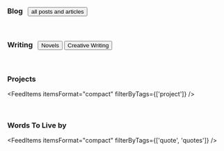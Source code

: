 <h3>Blog&nbsp;&nbsp;
  <Link to='blog'>
    <Button style={{marginTop: '8px'}}>all posts and articles</Button>
  </Link>
</h3>
<FeedItems
  itemsFormat="compact"
  filterByTags={['post', 'article']}
  limit={4}
/>

<p>&nbsp;</p>

<h3>Writing&nbsp;&nbsp;
  <Link to='novels'>
    <Button style={{marginTop: '8px'}}>Novels</Button>
  </Link>
  <Link to='creative_writing'>
    <Button style={{marginTop: '8px'}}>Creative Writing</Button>
  </Link>
</h3>
<FeedItems
  itemsFormat="compact"
  filterByTags={['short story', 'novel', 'book', 'writing', 'creative_writing']}
/>

<p>&nbsp;</p>

### Projects

<FeedItems itemsFormat="compact" filterByTags={['project']} />

<p>&nbsp;</p>

### Words To Live by

<FeedItems itemsFormat="compact" filterByTags={['quote', 'quotes']} />

<p>&nbsp;</p>
